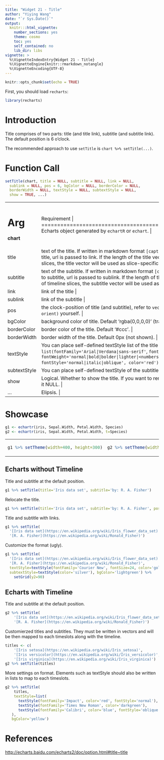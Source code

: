 ```yaml
---
title: "Widget 21 - Title"
author: "Yiying Wang"
date: "`r Sys.Date()`"
output: 
  knitr:::html_vignette:
    number_sections: yes
    theme: cosmo
    toc: yes
    self_contained: no
    lib_dir: libs
vignette: >
  %\VignetteIndexEntry{Widget 21 - Title}
  %\VignetteEngine{knitr::rmarkdown_notangle}
  %\VignetteEncoding{UTF-8}
---
```


```r
knitr::opts_chunk$set(echo = TRUE)
```

First, you should load `recharts`:
```r
library(recharts)
```

# Introduction

Title comprises of two parts: title (and title link), subtitle (and subtitle link). The default position is 6 o'clock.

The recommended approach to use `setTitle` is `chart %>% setTitle(...)`.

# Function Call

```r
setTitle(chart, title = NULL, subtitle = NULL, link = NULL,
  sublink = NULL, pos = 6, bgColor = NULL, borderColor = NULL,
  borderWidth = NULL, textStyle = NULL, subtextStyle = NULL,
  show = TRUE, ...)
```

+-------------+----------------------------------------------------------------+
|   Arg       |  Requirement                                                |
+=============+================================================================+
| **chart**   | Echarts object generated by `echartR` or `echart`.  |
+-------------+----------------------------------------------------------------+
| title       | text of the title. If written in markdown format `[caption](url)`, then caption is passed to title, url is passed to link. If the length of the title vector equals to the length of timeline slices, the title vector will be used as slice-specific user-defined title. |
+-------------+----------------------------------------------------------------+
| subtitle    | text of the subtitle. If written in markdown format `[caption](url)`, then caption is passed to subtitle, url is passed to sublink. If the length of the subtitle vector equals to the length of timeline slices, the subtitle vector will be used as slice-specific user-defined title. |
+-------------+----------------------------------------------------------------+
| link        | link of the title |
+-------------+----------------------------------------------------------------+
| sublink     | link of the subtitle |
+-------------+----------------------------------------------------------------+
| pos         | the clock-position of title (and subtitle), refer to `vecPos`. Or define a vector `c(x, y, orient)` yourself. |
+-------------+----------------------------------------------------------------+
| bgColor     | background color of title. Default 'rgba(0,0,0,0)' (transparent) |
+-------------+----------------------------------------------------------------+
| borderColor | border color of the title. Default '#ccc'. |
+-------------+----------------------------------------------------------------+
| borderWidth | border width of the title. Default 0px (not shown). |
+-------------+----------------------------------------------------------------+
| textStyle   | You can place self-defined textStyle list of the title here. E.g., `list(fontFamily='Arial|Verdana|sans-serif'`, `fontSize=20,` `fontWeight='normal|bold|bolder|lighter|<numbers>',` `fontStyle='normal|italic|oblique', color='red')` |
+-------------+----------------------------------------------------------------+
| subtextStyle| You can place self-defined textStyle of the subtitle here. |
+-------------+----------------------------------------------------------------+
| show        | Logical. Whether to show the title. If you want to remove title from the echarts object, set it NULL. |
+-------------+----------------------------------------------------------------+
| ...         | Elipsis. |
+-------------+----------------------------------------------------------------+

# Showcase

```r
g1 <- echartr(iris, Sepal.Width, Petal.Width, Species)
g2 <- echartr(iris, Sepal.Width, Petal.Width, t=Species)
```

<table>
<tr><td>
```r
g1 %>% setTheme(width=400, height=300)
```
</td><td>
```r
g2 %>% setTheme(width=400, height=300)
```
</td></tr>
</table>

## Echarts without Timeline

Title and subtitle at the default position.
```r
g1 %>% setTitle(title='Iris data set', subtitle='by: R. A. Fisher')
```

Relocate the title.
```r
g1 %>% setTitle(title='Iris data set', subtitle='by: R. A. Fisher', pos=12)
```

Title and subtitle with links.
```r
g1 %>% setTitle(
  '[Iris data set](https://en.wikipedia.org/wiki/Iris_flower_data_set)',
  '[R. A. Fisher](https://en.wikipedia.org/wiki/Ronald_Fisher)')
```

Customize the format (ugly).
```r
g1 %>% setTitle(
  '[Iris data set](https://en.wikipedia.org/wiki/Iris_flower_data_set)',
  '[R. A. Fisher](https://en.wikipedia.org/wiki/Ronald_Fisher)',
  textStyle=textStyle(fontFamily='Courier New', fontSize=24, color='gold'),
  subtextStyle=textStyle(color='silver'), bgColor='lightgreen') %>%
    setGrid(y2=90)
```

## Echarts with Timeline

Title and subtitle at the default position.
```r
g2 %>% setTitle(
    '[Iris data set](https://en.wikipedia.org/wiki/Iris_flower_data_set)',
    '[R. A. Fisher](https://en.wikipedia.org/wiki/Ronald_Fisher)')
```

Customierzed titles and subtitles. They must be written in vectors and will be then mapped to each timeslots along with the timeline.
```r
titles <- c(
    '[Iris setosa](https://en.wikipedia.org/wiki/Iris_setosa)',
    '[Iris versicolor](https://en.wikipedia.org/wiki/Iris_versicolor)',
    '[Iris virginica](https://en.wikipedia.org/wiki/Iris_virginica)')
g2 %>% setTitle(titles)
```

More settings on format. Elements such as textStyle should also be written in lists to map to each timeslots.
```r
g2 %>% setTitle(
    titles,
    textStyle=list(
      textStyle(fontFamily='Impact', color='red', fontStyle='normal'),
      textStyle(fontFamily='Times New Roman', color='darkgreen'),
      textStyle(fontFamily='Calibri', color='blue', fontStyle='oblique')
   ),
   bgColor='yellow')
```

# References

<http://echarts.baidu.com/echarts2/doc/option.html#title~title>
